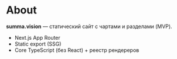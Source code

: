 

# About

**summa.vision** — статический сайт с чартами и разделами (MVP).

- Next.js App Router
- Static export (SSG)
- Core TypeScript (без React) + реестр рендереров

